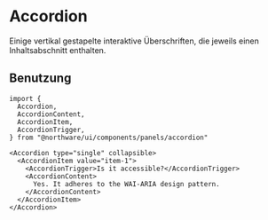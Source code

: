 
<Meta of={AccordionStories} />

# Accordion

Einige vertikal gestapelte interaktive Überschriften, die jeweils einen Inhaltsabschnitt enthalten.

<ShadcnDocs path="components/accordion" />
<ViewSource path="components/panels/accordion.tsx" />

<Canvas of={AccordionStories.Default} />
<Controls of={AccordionStories.Default} />

## Benutzung

```tsx
import {
  Accordion,
  AccordionContent,
  AccordionItem,
  AccordionTrigger,
} from "@northware/ui/components/panels/accordion"

<Accordion type="single" collapsible>
  <AccordionItem value="item-1">
    <AccordionTrigger>Is it accessible?</AccordionTrigger>
    <AccordionContent>
      Yes. It adheres to the WAI-ARIA design pattern.
    </AccordionContent>
  </AccordionItem>
</Accordion>
```